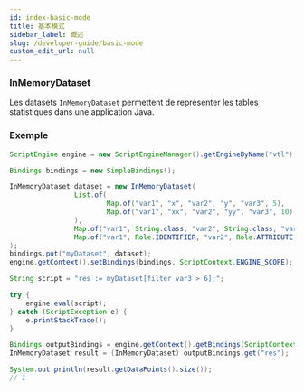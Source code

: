 ```yaml
---
id: index-basic-mode
title: 基本模式
sidebar_label: 概述
slug: /developer-guide/basic-mode
custom_edit_url: null
---
```


### InMemoryDataset

Les datasets `InMemoryDataset` permettent de représenter les tables statistiques dans une application Java.

### Exemple

```java
ScriptEngine engine = new ScriptEngineManager().getEngineByName("vtl");

Bindings bindings = new SimpleBindings();

InMemoryDataset dataset = new InMemoryDataset(
                List.of(
                        Map.of("var1", "x", "var2", "y", "var3", 5),
                        Map.of("var1", "xx", "var2", "yy", "var3", 10)
                ),
                Map.of("var1", String.class, "var2", String.class, "var3", Long.class),
                Map.of("var1", Role.IDENTIFIER, "var2", Role.ATTRIBUTE, "var3", Role.MEASURE)
);
bindings.put("myDataset", dataset);
engine.getContext().setBindings(bindings, ScriptContext.ENGINE_SCOPE);

String script = "res := myDataset[filter var3 > 6];";

try {
    engine.eval(script);
} catch (ScriptException e) {
    e.printStackTrace();
}

Bindings outputBindings = engine.getContext().getBindings(ScriptContext.ENGINE_SCOPE);
InMemoryDataset result = (InMemoryDataset) outputBindings.get("res");

System.out.println(result.getDataPoints().size());
// 1
```
